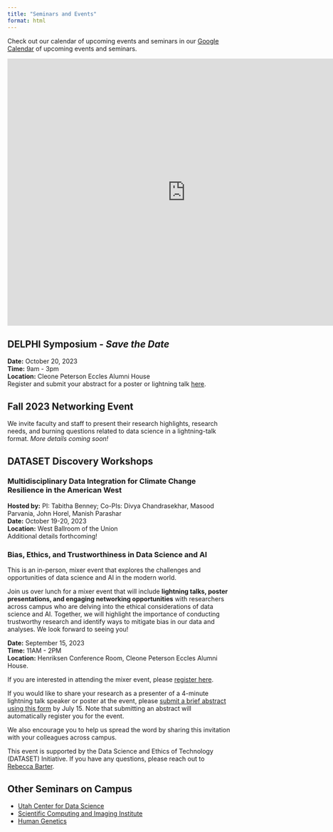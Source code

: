 ```yaml
---
title: "Seminars and Events"
format: html
---
```


Check out our calendar of upcoming events and seminars in our [Google Calendar](https://calendar.google.com/calendar/u/0?cid=Y2Y0ZDA4OThhMjJiMmQxOTY5NzU1ZDRiYmU3NzA2M2U4MGVhNDgxMGEyNGEyYTI0ZWQ4NDAwM2IyMjU0NGY1NEBncm91cC5jYWxlbmRhci5nb29nbGUuY29t) of upcoming events and seminars.

<iframe src="https://calendar.google.com/calendar/embed?src=cf4d0898a22b2d1969755d4bbe77063e80ea4810a24a2a24ed84003b22544f54%40group.calendar.google.com&amp;ctz=America%2FDenver" style="border: 0" width="800" height="600" frameborder="0" scrolling="no">
</iframe>

## DELPHI Symposium *- Save the Date* 
**Date:** October 20, 2023  
**Time:** 9am - 3pm  
**Location:** Cleone Peterson Eccles Alumni House  
Register and submit your abstract for a poster or lightning talk [here](https://forms.gle/FuUCPC7J8BXetwEeA).

## Fall 2023 Networking Event
We invite faculty and staff to present their research highlights, research needs, and burning questions related to data science in a lightning-talk format. *More details coming soon!*

## DATASET Discovery Workshops
### Multidisciplinary Data Integration for Climate Change Resilience in the American West
**Hosted by:** PI: Tabitha Benney; Co-PIs: Divya Chandrasekhar, Masood Parvania, John Horel, Manish Parashar  
**Date:** October 19-20, 2023  
**Location:** West Ballroom of the Union  
Additional details forthcoming!
<!--  + Keynote: What is the current and future role of data science in building climate change resilience and advancing adaptative capacity in the western U.S.?
  + Track 1: Critical Infrastructure Systems Data, Masood Parvania and Heather Holmes
  + Track 2: Utilizing Environmental Data, John Horel
  + Track 3: Social and Health Equity and Data Science, Tabitha Benney and Cheryl Pirozzi
  + Track 4: Data Diversity and Challenges of Integration, Manish Parashar and Divya Chandrasekhar -->
  
### Bias, Ethics, and Trustworthiness in Data Science and AI
This is an in-person, mixer event that explores the challenges and opportunities of data science and AI in the modern world. 

Join us over lunch for a mixer event that will include **lightning talks, poster presentations, and engaging networking opportunities** with researchers across campus who are delving into the ethical considerations of data science and AI. Together, we will highlight the importance of conducting trustworthy research and identify ways to mitigate bias in our data and analyses. We look forward to seeing you!

**Date:** September 15, 2023  
**Time:** 11AM - 2PM  
**Location:** Henriksen Conference Room, Cleone Peterson Eccles Alumni House.  

If you are interested in attending the mixer event, please [register here](https://www.eventbrite.com/e/bias-ethics-and-trustworthiness-in-data-science-and-ai-tickets-666914688787).

If you would like to share your research as a presenter of a 4-minute lightning talk speaker or poster at the event, please [submit a brief abstract using this form](https://forms.gle/SgapNEdxRz1cpzJ8A) by July 15. Note that submitting an abstract will automatically register you for the event.

We also encourage you to help us spread the word by sharing this invitation with your colleagues across campus.

This event is supported by the Data Science and Ethics of Technology (DATASET) Initiative. If you have any questions, please reach out to [Rebecca Barter](mailto:rebecca.barter@hsc.utah.edu).


  
## Other Seminars on Campus
* [Utah Center for Data Science](https://datascience.utah.edu/seminar.html)  
* [Scientific Computing and Imaging Institute](https://www.sci.utah.edu/the-institute/events.html)
* [Human Genetics](https://www.genetics.utah.edu/events)
